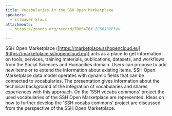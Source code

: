 ```yaml
---
title: Vocabularies in the SSH Open Marketplace
speakers:
  - illmayer-klaus
attachments:
  - https://zenodo.org/record/7805476#.ZC66JhXP3vU

---
```

SSH Open Marketplace ([https://marketplace.sshopencloud.eu](https://marketplace.sshopencloud.eu)) acts as a place to get information on tools, services, training materials, publications, datasets, and workflows from the Social Sciences and Humanities domain. Users can propose to add new items or to extend the information about existing items. SSH Open Marketplace data model operates with dynamic fields that can be connected to vocabularies. The presentation gives information about the technical background of the integration of vocabularies and shares experiences with this approach. On the 'SSH vocabs commons' project the used vocabularies of the SSH Open Marketplace are represented. Ideas on how to further develop the 'SSH vocabs commons' project are discussed from the perspective of the SSH Open Marketplace.

<Speakers>
  <Speaker speaker="illmayer-klaus">
  </Speaker>
</Speakers>